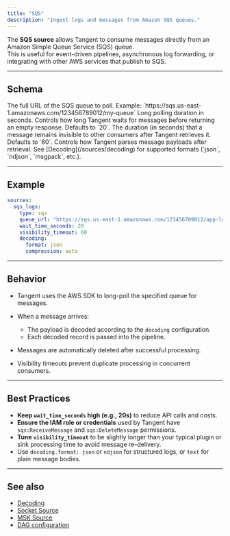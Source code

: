 ```yaml
---
title: "SQS"
description: "Ingest logs and messages from Amazon SQS queues."
---
```


The **SQS source** allows Tangent to consume messages directly from an Amazon Simple Queue Service (SQS) queue.  
This is useful for event-driven pipelines, asynchronous log forwarding, or integrating with other AWS services that publish to SQS.

---

## Schema
<ParamField path="queue_url" type="string" required>
The full URL of the SQS queue to poll.  
Example: `https://sqs.us-east-1.amazonaws.com/123456789012/my-queue`
</ParamField>

<ParamField path="wait_time_seconds" type="int">
Long polling duration in seconds.  
Controls how long Tangent waits for messages before returning an empty response.  
Defaults to `20`.
</ParamField>

<ParamField path="visibility_timeout" type="int">
The duration (in seconds) that a message remains invisible to other consumers after Tangent retrieves it.  
Defaults to `60`.
</ParamField>

<ParamField path="decoding" type="object">
Controls how Tangent parses message payloads after retrieval.  
See [Decoding](/sources/decoding) for supported formats (`json`, `ndjson`, `msgpack`, etc.).
</ParamField>

---

## Example

```yaml tangent.yaml icon=cloud
sources:
  sqs_logs:
    type: sqs
    queue_url: "https://sqs.us-east-1.amazonaws.com/123456789012/app-logs"
    wait_time_seconds: 20
    visibility_timeout: 60
    decoding:
      format: json
      compression: auto
````

---

## Behavior

* Tangent uses the AWS SDK to long-poll the specified queue for messages.
* When a message arrives:

  * The payload is decoded according to the `decoding` configuration.
  * Each decoded record is passed into the pipeline.
* Messages are automatically deleted after successful processing.
* Visibility timeouts prevent duplicate processing in concurrent consumers.

---

## Best Practices

* **Keep `wait_time_seconds` high (e.g., 20s)** to reduce API calls and costs.
* **Ensure the IAM role or credentials** used by Tangent have `sqs:ReceiveMessage` and `sqs:DeleteMessage` permissions.
* **Tune `visibility_timeout`** to be slightly longer than your typical plugin or sink processing time to avoid message re-delivery.
* Use `decoding.format: json` or `ndjson` for structured logs, or `text` for plain message bodies.

---

## See also

* [Decoding](/sources/decoding)
* [Socket Source](/sources/socket)
* [MSK Source](/sources/msk)
* [DAG configuration](/cli/tangent-yaml#dag)